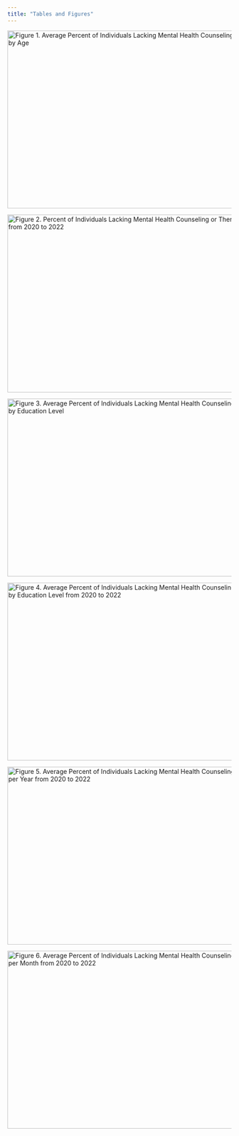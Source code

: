 ```yaml
---
title: "Tables and Figures"
---
```


<img src="figure1.png" alt="Figure 1. Average Percent of Individuals Lacking Mental Health Counseling or Therapy by Age" width="600" height="400">

<img src="figure2.png" alt="Figure 2. Percent of Individuals Lacking Mental Health Counseling or Therapy by Age from 2020 to 2022" width="600" height="400">

<img src="figure3.png" alt="Figure 3. Average Percent of Individuals Lacking Mental Health Counseling or Therapy by Education Level" width="600" height="400">

<img src="figure4.png" alt="Figure 4. Average Percent of Individuals Lacking Mental Health Counseling or Therapy by Education Level from 2020 to 2022" width="600" height="400">

<img src="figure5.png" alt="Figure 5. Average Percent of Individuals Lacking Mental Health Counseling or Therapy per Year from 2020 to 2022" width="600" height="400">

<img src="figure6.png" alt="Figure 6. Average Percent of Individuals Lacking Mental Health Counseling or Therapy per Month from 2020 to 2022" width="600" height="400">
